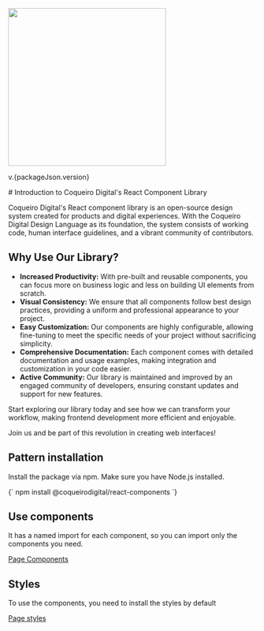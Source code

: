 
<Meta title="Introduction/Introduction" />

<Unstyled>
  <div class="flex w-full flex-col justify-center items-center bg-neutral-dark text-neutral-white rounded-md mb-4 p-4">
    <img src="/logo_coqueirodigital_brand.png" width="320px" />
    <p class='text-xl'>
      v.{packageJson.version}
    </p>
  </div>
</Unstyled>

<div class="p-4">
  # Introduction to Coqueiro Digital's React Component Library

  Coqueiro Digital's React component library is an open-source design system created for products and digital experiences. 
  With the Coqueiro Digital Design Language as its foundation, the system consists of working code, human interface guidelines, and a vibrant community of contributors.

  ## Why Use Our Library?

  - **Increased Productivity:** With pre-built and reusable components, you can focus more on business logic and less on building UI elements from scratch.
  - **Visual Consistency:** We ensure that all components follow best design practices, providing a uniform and professional appearance to your project.
  - **Easy Customization:** Our components are highly configurable, allowing fine-tuning to meet the specific needs of your project without sacrificing simplicity.
  - **Comprehensive Documentation:** Each component comes with detailed documentation and usage examples, making integration and customization in your code easier.
  - **Active Community:** Our library is maintained and improved by an engaged community of developers, ensuring constant updates and support for new features.

  Start exploring our library today and see how we can transform your workflow, making frontend development more efficient and enjoyable.

  Join us and be part of this revolution in creating web interfaces!
</div>

## Pattern installation

Install the package via npm. Make sure you have Node.js installed.

<Unstyled>
  <Copy language='bash'>
    {`
      npm install @coqueirodigital/react-components
    `}
  </Copy>
</Unstyled>

## Use components

It has a named import for each component, so you can import only the components you need.

<a href="http://localhost:6006/?path=/docs/components-buttons-button--docs"> Page Components </a>

## Styles
To use the components, you need to install the styles by default

<a href="https://ui.coqueirodigital.com/?path=/docs/introduction-style--docs"> Page styles </a>
